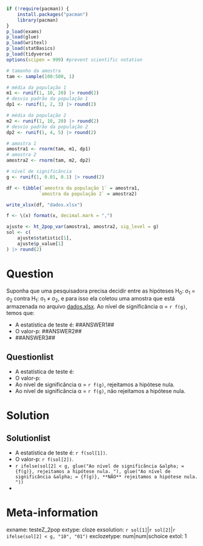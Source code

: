```r
if (!require(pacman)) {
    install.packages("pacman")
    library(pacman)
}
p_load(exams)
p_load(glue)
p_load(writexl)
p_load(statBasics)
p_load(tidyverse)
options(scipen = 999) #prevent scientific notation

# tamanho da amostra
tam <- sample(100:500, 1)

# média da população 1
m1 <- runif(1, 10, 20) |> round(2)
# desvio padrão da população 1
dp1 <- runif(1, 2, 3) |> round(2)

# média da população 2
m2 <- runif(1, 10, 20) |> round(2)
# desvio padrão da população 2
dp2 <- runif(1, 4, 5) |> round(2)

# amostra 1
amostra1 <- rnorm(tam, m1, dp1)
# amostra 2
amostra2 <- rnorm(tam, m2, dp2)

# nível de significância
g <- runif(1, 0.01, 0.1) |> round(2)

df <- tibble(`amostra da população 1` = amostra1,
            `amostra da população 2` = amostra2)

write_xlsx(df, "dados.xlsx")

f <- \(x) format(x, decimal.mark = ",")

ajuste <- ht_2pop_var(amostra1, amostra2, sig_level = g)
sol <- c(
    ajuste$statistic[1],
    ajuste$p_value[1]
) |> round(2)
```

Question
========

Suponha que uma pesquisadora precisa decidir entre as hipóteses H~0~: &sigma;~1~ = &sigma;~2~  contra H~1~: &sigma;~1~  &#8800; &sigma;~2~, e para isso ela coletou uma amostra que está armazenada no arquivo [dados.xlsx](dados.xlsx). Ao nível de significância &alpha; = `r f(g)`, temos que:

* A estatística de teste é: \#\#ANSWER1\#\#
* O valor-p: \#\#ANSWER2\#\#
* \#\#ANSWER3\#\#

Questionlist
------------

* A estatística de teste é: 
* O valor-p: 
* Ao nível de significância &alpha; = `r f(g)`, rejeitamos a hipótese nula.
* Ao nível de significância &alpha; = `r f(g)`, não rejeitamos a hipótese nula.

Solution
========
Solutionlist
------------

* A estatística de teste é: `r f(sol[1])`.
* O valor-p: `r f(sol[2])`.
* `r ifelse(sol[2] < g, glue("Ao nível de significância &alpha; = {f(g)}, rejeitamos a hipótese nula. "), glue("Ao nível de significância &alpha; = {f(g)}, **NÃO** rejeitamos a hipótese nula. "))` 
*  

Meta-information
================
exname: testeZ_2pop
extype: cloze
exsolution: `r sol[1]`|`r sol[2]`|`r ifelse(sol[2] < g, "10", "01")`
exclozetype: num|num|schoice
extol: 1